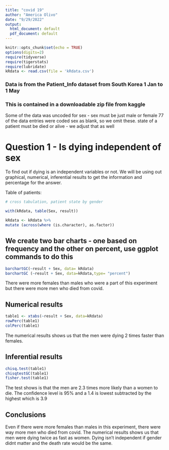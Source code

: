 ```yaml
---
title: "covid 19"
author: "America Olivo"
date: "9/29/2022"
output:
  html_document: default
  pdf_document: default
---
```


```r
knitr::opts_chunk$set(echo = TRUE)
options(digits=2)
require(tidyverse)
require(tigerstats)
require(lubridate)
kRdata <- read.csv(file = 'kRdata.csv')
```
### Data is from the Patient_Info dataset from South Korea 1 Jan to 1 May 
### This is contained in a downloadable zip file from kaggle

Some of the data was uncoded for sex - sex must be just male or female
77 of the data entries were coded sex  as blank, so we omit these.
state of a patient must be died or alive - we adjust that as well   
  
# Question 1 - Is dying independent of sex
To find out if dying is an independent variables or not. We will be using out graphical, numerical, inferential results to get the information and percentage for the answer. 


Table of patients:
```r

# cross tabulation, patient state by gender

with(kRdata, table(Sex, result))

```
``` r
kRdata <- kRdata %>%
mutate (across(where (is.character), as.factor))
```

## We create two bar charts - one based on frequency and the other on percent, use ggplot commands to do this
``` r
barchartGC(~result + Sex, data= kRdata)
barchartGC (~result + Sex, data=kRdata,type= "percent")
```


There were more females than males who were a part of this experiment but there were more men who died from covid. 
  
## Numerical results

```r
table1 <- xtabs(~result + Sex, data=kRdata)
rowPerc(table1)
colPerc(table1)
```

The numerical results shows us that the men were dying 2 times faster than females. 

## Inferential results 

```r
chisq.test(table1)
chisqtestGC(table1)
fisher.test(table1)
```


The test shows is that the men are 2.3 times more likely than a women to die. The confidence level is 95% and a 1.4 is lowest subtracted by the highest which is 3.9

## Conclusions

Even if there were more females than males in this experiment, there were way more men who died from covid. The numerical results shows us that men were dying twice as fast as women. Dying isn't independent if gender didnt matter and the death rate would be the same. 

